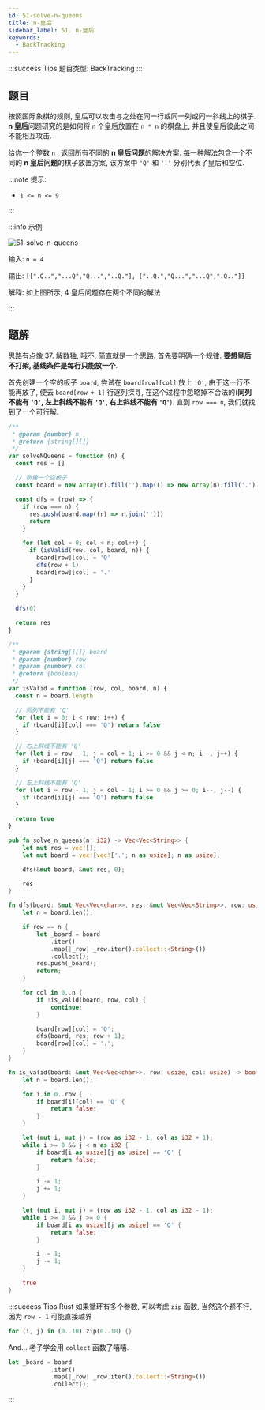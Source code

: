 ```yaml
---
id: 51-solve-n-queens
title: n-皇后
sidebar_label: 51. n-皇后
keywords:
  - BackTracking
---
```


:::success Tips
题目类型: BackTracking
:::

## 题目

按照国际象棋的规则, 皇后可以攻击与之处在同一行或同一列或同一斜线上的棋子. **n 皇后**问题研究的是如何将 `n` 个皇后放置在 `n * n` 的棋盘上, 并且使皇后彼此之间不能相互攻击.

给你一个整数 `n` , 返回所有不同的 **n 皇后问题**的解决方案. 每一种解法包含一个不同的 **n 皇后问题**的棋子放置方案, 该方案中 `'Q'` 和 `'.'` 分别代表了皇后和空位.

:::note 提示:

- `1 <= n <= 9`

:::

:::info 示例

![51-solve-n-queens](../../static/img/51-solve-n-queens.jpg)

输入: `n = 4`

输出: `[[".Q..","...Q","Q...","..Q."], ["..Q.","Q...","...Q",".Q.."]]`

解释: 如上图所示, 4 皇后问题存在两个不同的解法

:::

## 题解

思路有点像 [37. 解数独](/leetcode/hard/37-solve-sudoku), 哦不, 简直就是一个思路. 首先要明确一个规律: **要想皇后不打架, 基线条件是每行只能放一个**.

首先创建一个空的板子 `board`, 尝试在 `board[row][col]` 放上 `'Q'`, 由于这一行不能再放了, 便去 `board[row + 1]` 行逐列探寻,
在这个过程中忽略掉不合法的(**同列不能有 `'Q'`, 左上斜线不能有 `'Q'`, 右上斜线不能有 `'Q'`**). 直到 `row === n`, 我们就找到了一个可行解.


<Tabs>
  <TabItem value="JavaScript" label="JavaScript" default>

```ts
/**
 * @param {number} n
 * @return {string[][]}
 */
var solveNQueens = function (n) {
  const res = []

  // 新建一个空板子
  const board = new Array(n).fill('').map(() => new Array(n).fill('.'))

  const dfs = (row) => {
    if (row === n) {
      res.push(board.map((r) => r.join('')))
      return
    }

    for (let col = 0; col < n; col++) {
      if (isValid(row, col, board, n)) {
        board[row][col] = 'Q'
        dfs(row + 1)
        board[row][col] = '.'
      }
    }
  }

  dfs(0)

  return res
}

/**
 * @param {string[][]} board
 * @param {number} row
 * @param {number} col
 * @return {boolean}
 */
var isValid = function (row, col, board, n) {
  const n = board.length

  // 同列不能有 'Q'
  for (let i = 0; i < row; i++) {
    if (board[i][col] === 'Q') return false
  }

  // 右上斜线不能有 'Q'
  for (let i = row - 1, j = col + 1; i >= 0 && j < n; i--, j++) {
    if (board[i][j] === 'Q') return false
  }

  // 左上斜线不能有 'Q'
  for (let i = row - 1, j = col - 1; i >= 0 && j >= 0; i--, j--) {
    if (board[i][j] === 'Q') return false
  }

  return true
}
```

</TabItem>
<TabItem value="Rust" label="Rust">

```rust
pub fn solve_n_queens(n: i32) -> Vec<Vec<String>> {
    let mut res = vec![];
    let mut board = vec![vec!['.'; n as usize]; n as usize];

    dfs(&mut board, &mut res, 0);

    res
}

fn dfs(board: &mut Vec<Vec<char>>, res: &mut Vec<Vec<String>>, row: usize) {
    let n = board.len();

    if row == n {
        let _board = board
            .iter()
            .map(|_row| _row.iter().collect::<String>())
            .collect();
        res.push(_board);
        return;
    }

    for col in 0..n {
        if !is_valid(board, row, col) {
            continue;
        }

        board[row][col] = 'Q';
        dfs(board, res, row + 1);
        board[row][col] = '.';
    }
}

fn is_valid(board: &mut Vec<Vec<char>>, row: usize, col: usize) -> bool {
    let n = board.len();

    for i in 0..row {
        if board[i][col] == 'Q' {
            return false;
        }
    }

    let (mut i, mut j) = (row as i32 - 1, col as i32 + 1);
    while i >= 0 && j < n as i32 {
        if board[i as usize][j as usize] == 'Q' {
            return false;
        }

        i -= 1;
        j += 1;
    }

    let (mut i, mut j) = (row as i32 - 1, col as i32 - 1);
    while i >= 0 && j >= 0 {
        if board[i as usize][j as usize] == 'Q' {
            return false;
        }

        i -= 1;
        j -= 1;
    }

    true
}
```

:::success Tips
Rust 如果循环有多个参数, 可以考虑 `zip` 函数, 当然这个题不行, 因为 `row - 1` 可能直接越界

```rust
for (i, j) in (0..10).zip(0..10) {}
```

And... 老子学会用 `collect` 函数了嘻嘻.

```rust
let _board = board
            .iter()
            .map(|_row| _row.iter().collect::<String>())
            .collect();
```

:::

</TabItem>
</Tabs>
